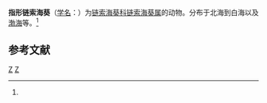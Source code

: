 {{Speciesbox
| taxon = Hormathia digitata
| binomial_authority = (Muller, 1776)<ref name='id9811'>{{cite web| url =http://www.bioinfo.cn/db05/BjdwSpecies.php?action=view&id=9811| title =指形链索海葵| work =《中国动物物种编目数据库》| publisher =中国科学院微生物研究所| author =中国科学院动物研究所| accessdate =2009-04-16| deadurl =yes| archiveurl =https://web.archive.org/web/20160305033803/http://www.bioinfo.cn/db05/BjdwSpecies.php?action=view&id=9811| archivedate =2016-03-05}}</ref>
}}

'''指形链索海葵'''（[[学名|学名]]：{{lang|la|''Hormathia digitata''}}）为[[链索海葵科|链索海葵科]][[链索海葵属|链索海葵属]]的动物。分布于北海到白海以及[[渤海|渤海]]等。<ref name='id9811'/>

== 参考文献 ==
{{reflist}}

{{Taxonbar|from=Q2517673}}

[[Category:链索海葵属|Z]]
[[Category:1776年描述的动物|Z]]


{{Cnidarian-stub}}